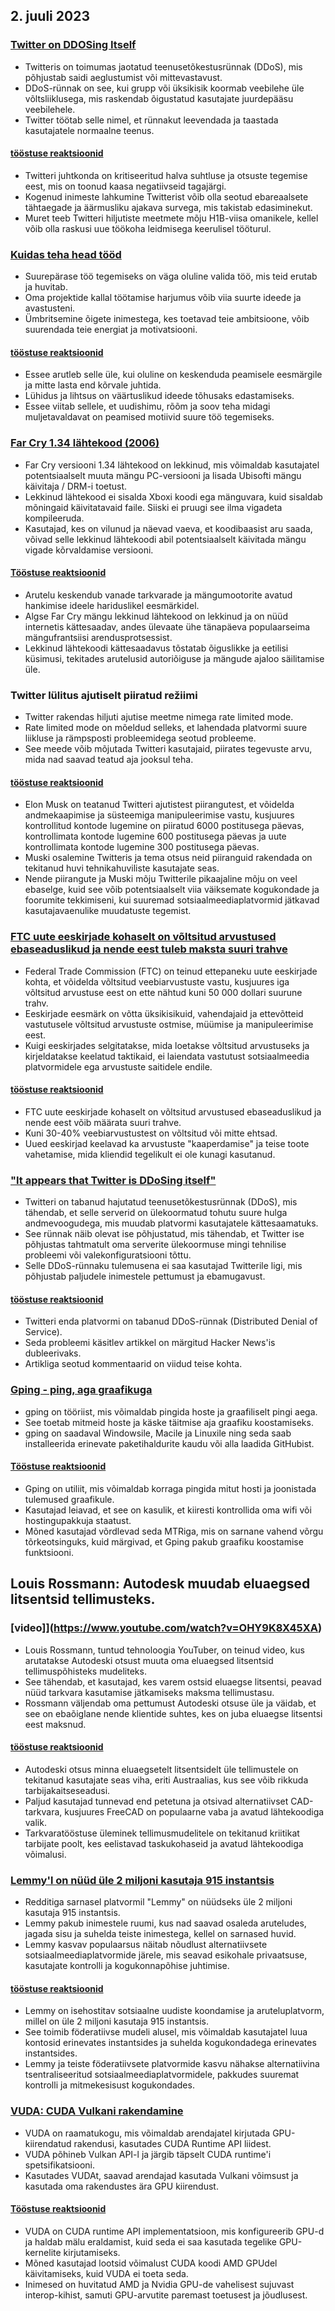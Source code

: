 

<CallToAction />

<Steps>

## 2. juuli 2023

### [Twitter on DDOSing Itself](https://sfba.social/@sysop408/110639435788921057)

- Twitteris on toimumas jaotatud teenusetõkestusrünnak (DDoS), mis põhjustab saidi aeglustumist või mittevastavust.
- DDoS-rünnak on see, kui grupp või üksikisik koormab veebilehe üle võltsliiklusega, mis raskendab õigustatud kasutajate juurdepääsu veebilehele.
- Twitter töötab selle nimel, et rünnakut leevendada ja taastada kasutajatele normaalne teenus.

#### [tööstuse reaktsioonid](http://news.ycombinator.com/item?id=36553236)

- Twitteri juhtkonda on kritiseeritud halva suhtluse ja otsuste tegemise eest, mis on toonud kaasa negatiivseid tagajärgi.
- Kogenud inimeste lahkumine Twitterist võib olla seotud ebareaalsete tähtaegade ja äärmusliku ajakava survega, mis takistab edasiminekut.
- Muret teeb Twitteri hiljutiste meetmete mõju H1B-viisa omanikele, kellel võib olla raskusi uue töökoha leidmisega keerulisel tööturul.

### [Kuidas teha head tööd](http://paulgraham.com/greatwork.html)

- Suurepärase töö tegemiseks on väga oluline valida töö, mis teid erutab ja huvitab.
- Oma projektide kallal töötamise harjumus võib viia suurte ideede ja avastusteni.
- Ümbritsemine õigete inimestega, kes toetavad teie ambitsioone, võib suurendada teie energiat ja motivatsiooni.

#### [tööstuse reaktsioonid](http://news.ycombinator.com/item?id=36550615)

- Essee arutleb selle üle, kui oluline on keskenduda peamisele eesmärgile ja mitte lasta end kõrvale juhtida.
- Lühidus ja lihtsus on väärtuslikud ideede tõhusaks edastamiseks.
- Essee viitab sellele, et uudishimu, rõõm ja soov teha midagi muljetavaldavat on peamised motiivid suure töö tegemiseks.

### [Far Cry 1.34 lähtekood (2006)](https://archive.org/details/far-cry-1.34-complete)

- Far Cry versiooni 1.34 lähtekood on lekkinud, mis võimaldab kasutajatel potentsiaalselt muuta mängu PC-versiooni ja lisada Ubisofti mängu käivitaja / DRM-i toetust.
- Lekkinud lähtekood ei sisalda Xboxi koodi ega mänguvara, kuid sisaldab mõningaid käivitatavaid faile. Siiski ei pruugi see ilma vigadeta kompileeruda.
- Kasutajad, kes on vilunud ja näevad vaeva, et koodibaasist aru saada, võivad selle lekkinud lähtekoodi abil potentsiaalselt käivitada mängu vigade kõrvaldamise versiooni.

#### [Tööstuse reaktsioonid](http://news.ycombinator.com/item?id=36547801)

- Arutelu keskendub vanade tarkvarade ja mängumootorite avatud hankimise ideele hariduslikel eesmärkidel.
- Algse Far Cry mängu lekkinud lähtekood on lekkinud ja on nüüd internetis kättesaadav, andes ülevaate ühe tänapäeva populaarseima mängufrantsiisi arendusprotsessist.
- Lekkinud lähtekoodi kättesaadavus tõstatab õiguslikke ja eetilisi küsimusi, tekitades arutelusid autoriõiguse ja mängude ajaloo säilitamise üle.

### Twitter lülitus ajutiselt piiratud režiimi

- Twitter rakendas hiljuti ajutise meetme nimega rate limited mode.
- Rate limited mode on mõeldud selleks, et lahendada platvormi suure liikluse ja rämpsposti probleemidega seotud probleeme.
- See meede võib mõjutada Twitteri kasutajaid, piirates tegevuste arvu, mida nad saavad teatud aja jooksul teha.

#### [tööstuse reaktsioonid](http://news.ycombinator.com/item?id=36552324)

- Elon Musk on teatanud Twitteri ajutistest piirangutest, et võidelda andmekaapimise ja süsteemiga manipuleerimise vastu, kusjuures kontrollitud kontode lugemine on piiratud 6000 postitusega päevas, kontrollimata kontode lugemine 600 postitusega päevas ja uute kontrollimata kontode lugemine 300 postitusega päevas.
- Muski osalemine Twitteris ja tema otsus neid piiranguid rakendada on tekitanud huvi tehnikahuviliste kasutajate seas.
- Nende piirangute ja Muski mõju Twitterile pikaajaline mõju on veel ebaselge, kuid see võib potentsiaalselt viia väiksemate kogukondade ja foorumite tekkimiseni, kui suuremad sotsiaalmeediaplatvormid jätkavad kasutajavaenulike muudatuste tegemist.

### [FTC uute eeskirjade kohaselt on võltsitud arvustused ebaseaduslikud ja nende eest tuleb maksta suuri trahve](https://www.washingtonpost.com/technology/2023/06/30/fake-reviews-online-ftc/)

- Federal Trade Commission (FTC) on teinud ettepaneku uute eeskirjade kohta, et võidelda võltsitud veebiarvustuste vastu, kusjuures iga võltsitud arvustuse eest on ette nähtud kuni 50 000 dollari suurune trahv.
- Eeskirjade eesmärk on võtta üksikisikuid, vahendajaid ja ettevõtteid vastutusele võltsitud arvustuste ostmise, müümise ja manipuleerimise eest.
- Kuigi eeskirjades selgitatakse, mida loetakse võltsitud arvustuseks ja kirjeldatakse keelatud taktikaid, ei laiendata vastutust sotsiaalmeedia platvormidele ega arvustuste saitidele endile.

#### [tööstuse reaktsioonid](http://news.ycombinator.com/item?id=36556228)

- FTC uute eeskirjade kohaselt on võltsitud arvustused ebaseaduslikud ja nende eest võib määrata suuri trahve.
- Kuni 30-40% veebiarvustustest on võltsitud või mitte ehtsad.
- Uued eeskirjad keelavad ka arvustuste "kaaperdamise" ja teise toote vahetamise, mida kliendid tegelikult ei ole kunagi kasutanud.

### ["It appears that Twitter is DDoSing itself"](https://sfba.social/@sysop408/110639474671754723)

- Twitteri on tabanud hajutatud teenusetõkestusrünnak (DDoS), mis tähendab, et selle serverid on ülekoormatud tohutu suure hulga andmevoogudega, mis muudab platvormi kasutajatele kättesaamatuks.
- See rünnak näib olevat ise põhjustatud, mis tähendab, et Twitter ise põhjustas tahtmatult oma serverite ülekoormuse mingi tehnilise probleemi või valekonfiguratsiooni tõttu.
- Selle DDoS-rünnaku tulemusena ei saa kasutajad Twitterile ligi, mis põhjustab paljudele inimestele pettumust ja ebamugavust.

#### [tööstuse reaktsioonid](http://news.ycombinator.com/item?id=36553762)

- Twitteri enda platvormi on tabanud DDoS-rünnak (Distributed Denial of Service).
- Seda probleemi käsitlev artikkel on märgitud Hacker News'is dubleerivaks.
- Artikliga seotud kommentaarid on viidud teise kohta.

### [Gping - ping, aga graafikuga](https://github.com/orf/gping)

- gping on tööriist, mis võimaldab pingida hoste ja graafiliselt pingi aega.
- See toetab mitmeid hoste ja käske täitmise aja graafiku koostamiseks.
- gping on saadaval Windowsile, Macile ja Linuxile ning seda saab installeerida erinevate paketihaldurite kaudu või alla laadida GitHubist.

#### [Tööstuse reaktsioonid](http://news.ycombinator.com/item?id=36548676)

- Gping on utiliit, mis võimaldab korraga pingida mitut hosti ja joonistada tulemused graafikule.
- Kasutajad leiavad, et see on kasulik, et kiiresti kontrollida oma wifi või hostingupakkuja staatust.
- Mõned kasutajad võrdlevad seda MTRiga, mis on sarnane vahend võrgu tõrkeotsinguks, kuid märgivad, et Gping pakub graafiku koostamise funktsiooni.

## Louis Rossmann: Autodesk muudab eluaegsed litsentsid tellimusteks.

### [video]](https://www.youtube.com/watch?v=OHY9K8X45XA)

- Louis Rossmann, tuntud tehnoloogia YouTuber, on teinud video, kus arutatakse Autodeski otsust muuta oma eluaegsed litsentsid tellimuspõhisteks mudeliteks.
- See tähendab, et kasutajad, kes varem ostsid eluaegse litsentsi, peavad nüüd tarkvara kasutamise jätkamiseks maksma tellimustasu.
- Rossmann väljendab oma pettumust Autodeski otsuse üle ja väidab, et see on ebaõiglane nende klientide suhtes, kes on juba eluaegse litsentsi eest maksnud.

#### [tööstuse reaktsioonid](http://news.ycombinator.com/item?id=36547864)

- Autodeski otsus minna eluaegsetelt litsentsidelt üle tellimustele on tekitanud kasutajate seas viha, eriti Austraalias, kus see võib rikkuda tarbijakaitseseadusi.
- Paljud kasutajad tunnevad end petetuna ja otsivad alternatiivset CAD-tarkvara, kusjuures FreeCAD on populaarne vaba ja avatud lähtekoodiga valik.
- Tarkvaratööstuse üleminek tellimusmudelitele on tekitanud kriitikat tarbijate poolt, kes eelistavad taskukohaseid ja avatud lähtekoodiga võimalusi.

### [Lemmy'l on nüüd üle 2 miljoni kasutaja 915 instantsis](https://lemmymap.feddit.de)

- Redditiga sarnasel platvormil "Lemmy" on nüüdseks üle 2 miljoni kasutaja 915 instantsis.
- Lemmy pakub inimestele ruumi, kus nad saavad osaleda aruteludes, jagada sisu ja suhelda teiste inimestega, kellel on sarnased huvid.
- Lemmy kasvav populaarsus näitab nõudlust alternatiivsete sotsiaalmeediaplatvormide järele, mis seavad esikohale privaatsuse, kasutajate kontrolli ja kogukonnapõhise juhtimise.

#### [tööstuse reaktsioonid](http://news.ycombinator.com/item?id=36546425)

- Lemmy on isehostitav sotsiaalne uudiste koondamise ja aruteluplatvorm, millel on üle 2 miljoni kasutaja 915 instantsis.
- See toimib föderatiivse mudeli alusel, mis võimaldab kasutajatel luua kontosid erinevates instantsides ja suhelda kogukondadega erinevates instantsides.
- Lemmy ja teiste föderatiivsete platvormide kasvu nähakse alternatiivina tsentraliseeritud sotsiaalmeediaplatvormidele, pakkudes suuremat kontrolli ja mitmekesisust kogukondades.

### [VUDA: CUDA Vulkani rakendamine](https://github.com/jgbit/vuda)

- VUDA on raamatukogu, mis võimaldab arendajatel kirjutada GPU-kiirendatud rakendusi, kasutades CUDA Runtime API liidest.
- VUDA põhineb Vulkan API-l ja järgib täpselt CUDA runtime'i spetsifikatsiooni.
- Kasutades VUDAt, saavad arendajad kasutada Vulkani võimsust ja kasutada oma rakendustes ära GPU kiirendust.

#### [Tööstuse reaktsioonid](http://news.ycombinator.com/item?id=36549637)

- VUDA on CUDA runtime API implementatsioon, mis konfigureerib GPU-d ja haldab mälu eraldamist, kuid seda ei saa kasutada tegelike GPU-kernelite kirjutamiseks.
- Mõned kasutajad lootsid võimalust CUDA koodi AMD GPUdel käivitamiseks, kuid VUDA ei toeta seda.
- Inimesed on huvitatud AMD ja Nvidia GPU-de vahelisest sujuvast interop-kihist, samuti GPU-arvutite paremast toetusest ja jõudlusest.

</Steps>
